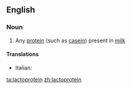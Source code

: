 ==English==

===Noun===
{{en-noun}}

# {{context|protein|lang=en}} Any [[protein]] (such as [[casein]]) present in [[milk]]

====Translations====
{{trans-top|protein}}
* Italian: {{t|it|lattoproteina|f}}
{{trans-mid}}
{{trans-bottom}}

[[ta:lactoprotein]]
[[zh:lactoprotein]]